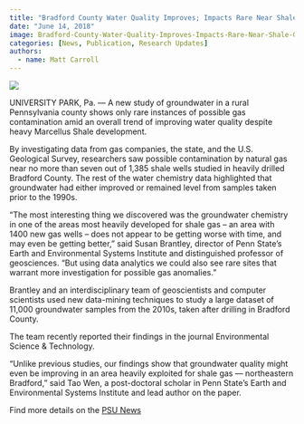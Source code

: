 ```yaml
---
title: "Bradford County Water Quality Improves; Impacts Rare Near Shale Gas Wells"
date: "June 14, 2018"
image: Bradford-County-Water-Quality-Improves-Impacts-Rare-Near-Shale-Gas-Wells/image.jpg
categories: [News, Publication, Research Updates]
authors: 
  - name: Matt Carroll
---
```


![](Bradford-County-Water-Quality-Improves-Impacts-Rare-Near-Shale-Gas-Wells/image.jpg)

UNIVERSITY PARK, Pa. — A new study of groundwater in a rural Pennsylvania county shows only rare instances of possible gas contamination amid an overall trend of improving water quality despite heavy Marcellus Shale development.

By investigating data from gas companies, the state, and the U.S. Geological Survey, researchers saw possible contamination by natural gas near no more than seven out of 1,385 shale wells studied in heavily drilled Bradford County. The rest of the water chemistry data highlighted that groundwater had either improved or remained level from samples taken prior to the 1990s.

"The most interesting thing we discovered was the groundwater chemistry in one of the areas most heavily developed for shale gas – an area with 1400 new gas wells – does not appear to be getting worse with time, and may even be getting better," said Susan Brantley, director of Penn State's Earth and Environmental Systems Institute and distinguished professor of geosciences. "But using data analytics we could also see rare sites that warrant more investigation for possible gas anomalies."

Brantley and an interdisciplinary team of geoscientists and computer scientists used new data-mining techniques to study a large dataset of 11,000 groundwater samples from the 2010s, taken after drilling in Bradford County.

The team recently reported their findings in the journal Environmental Science & Technology.

"Unlike previous studies, our findings show that groundwater quality might even be improving in an area heavily exploited for shale gas — northeastern Bradford," said Tao Wen, a post-doctoral scholar in Penn State's Earth and Environmental Systems Institute and lead author on the paper.

Find more details on the [PSU News](http://news.psu.edu/story/524986/2018/06/12/research/bradford-co-water-quality-improves-impacts-rare-near-shale-gas){target="_blank"}